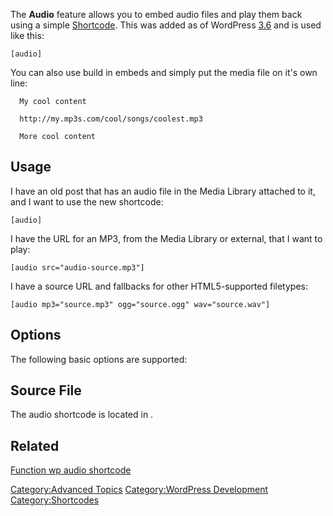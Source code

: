 {{Languages|
{{en|Audio Shortcode}}
{{it|Shortcode Audio}}
{{ja|Audio Shortcode}}
}}

The '''Audio''' feature allows you to embed audio files and play them back using a simple [[Shortcode]]. This was added as of WordPress [[Version 3.6|3.6]] and is used like this:

 [audio]

You can also use build in embeds and simply put the media file on it's own line:

<pre>
  My cool content

  http://my.mp3s.com/cool/songs/coolest.mp3

  More cool content
</pre>

== Usage ==

I have an old post that has an audio file in the Media Library attached to it, and I want to use the new shortcode: 

 [audio]

I have the URL for an MP3, from the Media Library or external, that I want to play: 

 [audio src="audio-source.mp3"]

I have a source URL and fallbacks for other HTML5-supported filetypes:

 [audio mp3="source.mp3" ogg="source.ogg" wav="source.wav"]

== Options ==

The following basic options are supported:

{{Parameter|src|string|The source of your audio file. If not included it will auto-populate with the first audio file attached to the post. You can use the following options to define specific filetypes, allowing for graceful fallbacks:<ul><li>'mp3', 'm4a', 'ogg', 'wav', 'wma'</li></ul>|optional|First audio file attached to the post}}

{{Parameter|loop|string|Allows for the looping of media.<ul><li>"off" - Do not loop the media.</li><li>"on" - Media will loop to beginning when finished and automatically continue playing.</li></ul>|optional|"off"}}

{{Parameter|autoplay|boolean|Causes the media to automatically play as soon as the media file is ready.<ul><li>0 - Do not automatically play the media.</li><li>1 - Media will play as soon as it is ready.</li></ul>|optional|0}}

{{Parameter|preload|string|Specifies if and how the audio should be loaded when the page loads. Defaults to "none".<ul><li>"none" - The audio should not be loaded when the page loads.</li><li>"auto" - The audio should be loaded entirely when the page loads.</li><li>"metadata" - Only metadata should be loaded when the page loads.</li></ul>|optional|"none"}}

== Source File ==

The audio shortcode is located in {{Trac|wp-includes/media.php}}.

== Related ==

[[Function wp audio shortcode]]

{{Shortcodes}}

[[Category:Advanced Topics]]
[[Category:WordPress Development]]
[[Category:Shortcodes]]